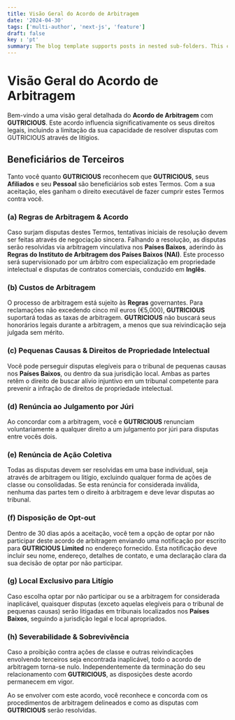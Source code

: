 ```yaml
---
title: Visão Geral do Acordo de Arbitragem
date: '2024-04-30'
tags: ['multi-author', 'next-js', 'feature']
draft: false
key : 'pt'
summary: The blog template supports posts in nested sub-folders. This can be used to group posts of similar content e.g. a multi-part course.
---
```


# Visão Geral do Acordo de Arbitragem

Bem-vindo a uma visão geral detalhada do **Acordo de Arbitragem** com **GUTRICIOUS**. Este acordo influencia significativamente os seus direitos legais, incluindo a limitação da sua capacidade de resolver disputas com GUTRICIOUS através de litígios.

## Beneficiários de Terceiros

Tanto você quanto **GUTRICIOUS** reconhecem que **GUTRICIOUS**, seus **Afiliados** e seu **Pessoal** são beneficiários sob estes Termos. Com a sua aceitação, eles ganham o direito executável de fazer cumprir estes Termos contra você.

### **(a) Regras de Arbitragem & Acordo**

Caso surjam disputas destes Termos, tentativas iniciais de resolução devem ser feitas através de negociação sincera. Falhando a resolução, as disputas serão resolvidas via arbitragem vinculativa nos **Países Baixos**, aderindo às **Regras do Instituto de Arbitragem dos Países Baixos (NAI)**. Este processo será supervisionado por um árbitro com especialização em propriedade intelectual e disputas de contratos comerciais, conduzido em **Inglês**.

### **(b) Custos de Arbitragem**

O processo de arbitragem está sujeito às **Regras** governantes. Para reclamações não excedendo cinco mil euros (€5,000), **GUTRICIOUS** suportará todas as taxas de arbitragem. **GUTRICIOUS** não buscará seus honorários legais durante a arbitragem, a menos que sua reivindicação seja julgada sem mérito.

### **(c) Pequenas Causas & Direitos de Propriedade Intelectual**

Você pode perseguir disputas elegíveis para o tribunal de pequenas causas nos **Países Baixos**, ou dentro da sua jurisdição local. Ambas as partes retêm o direito de buscar alívio injuntivo em um tribunal competente para prevenir a infração de direitos de propriedade intelectual.

### **(d) Renúncia ao Julgamento por Júri**

Ao concordar com a arbitragem, você e **GUTRICIOUS** renunciam voluntariamente a qualquer direito a um julgamento por júri para disputas entre vocês dois.

### **(e) Renúncia de Ação Coletiva**

Todas as disputas devem ser resolvidas em uma base individual, seja através de arbitragem ou litígio, excluindo qualquer forma de ações de classe ou consolidadas. Se esta renúncia for considerada inválida, nenhuma das partes tem o direito à arbitragem e deve levar disputas ao tribunal.

### **(f) Disposição de Opt-out**

Dentro de 30 dias após a aceitação, você tem a opção de optar por não participar deste acordo de arbitragem enviando uma notificação por escrito para **GUTRICIOUS Limited** no endereço fornecido. Esta notificação deve incluir seu nome, endereço, detalhes de contato, e uma declaração clara da sua decisão de optar por não participar.

### **(g) Local Exclusivo para Litígio**

Caso escolha optar por não participar ou se a arbitragem for considerada inaplicável, quaisquer disputas (exceto aquelas elegíveis para o tribunal de pequenas causas) serão litigadas em tribunais localizados nos **Países Baixos**, seguindo a jurisdição legal e local apropriados.

### **(h) Severabilidade & Sobrevivência**

Caso a proibição contra ações de classe e outras reivindicações envolvendo terceiros seja encontrada inaplicável, todo o acordo de arbitragem torna-se nulo. Independentemente da terminação do seu relacionamento com **GUTRICIOUS**, as disposições deste acordo permanecem em vigor.

Ao se envolver com este acordo, você reconhece e concorda com os procedimentos de arbitragem delineados e como as disputas com **GUTRICIOUS** serão resolvidas.